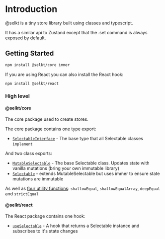 # Introduction

@selkt is a tiny store library built using classes and typescript.

It has a similar api to Zustand except that the .set command is always exposed by default.

## Getting Started

```bash
npm install @selkt/core immer
```

If you are using React you can also install the React hook:

```bash
npm install @selkt/react
```

### High level

#### @selkt/core

The core package used to create stores.

The core package contains one type export:

- [`SelectableInterface`](./selectable-interface) - The base type that all Selectable classes `implement`

And two class exports:

- [`MutableSelectable`](./mutable-selectable) - The base Selectable class. Updates state with vanilla mutations (bring your own immutable library)
- [`Selectable`](./selectable) - extends MutableSelectable but uses immer to ensure state mutations are immutable

As well as [four utility functions](./utilities): `shallowEqual`, `shallowEqualArray`, `deepEqual` and `strictEqual`

#### @selkt/react

The React package contains one hook:

- [`useSelectable`](./usage-in-react) - A hook that returns a Selectable instance and subscribes to it's state changes
